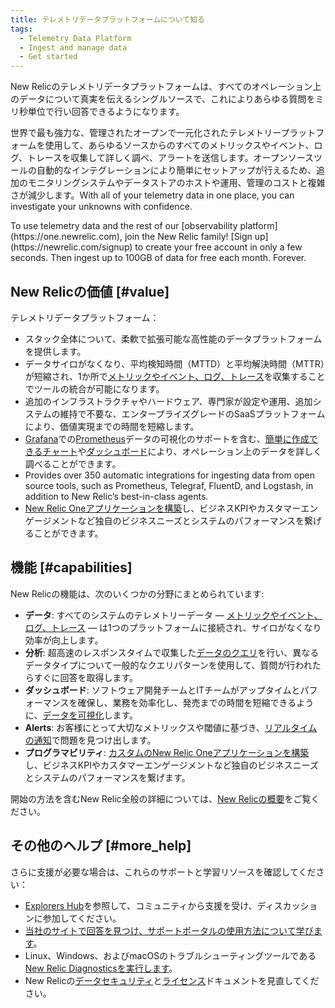 ```yaml
---
title: テレメトリデータプラットフォームについて知る
tags:
  - Telemetry Data Platform
  - Ingest and manage data
  - Get started
---
```


New Relicのテレメトリデータプラットフォームは、すべてのオペレーション上のデータについて真実を伝えるシングルソースで、これによりあらゆる質問をミリ秒単位で行い回答できるようになります。

世界で最も強力な、管理されたオープンで一元化されたテレメトリープラットフォームを使用して、あらゆるソースからのすべてのメトリックスやイベント、ログ、トレースを収集して詳しく調べ、アラートを送信します。オープンソースツールの自動的なインテグレーションにより簡単にセットアップが行えるため、追加のモニタリングシステムやデータストアのホストや運用、管理のコストと複雑さが減少します。With all of your telemetry data in one place, you can investigate your unknowns with confidence.

<Callout variant="tip">
  To use telemetry data and the rest of our [observability platform](https://one.newrelic.com), join the New Relic family! [Sign up](https://newrelic.com/signup) to create your free account in only a few seconds. Then ingest up to 100GB of data for free each month. Forever.
</Callout>

## New Relicの価値 [#value]

テレメトリデータプラットフォーム：

* スタック全体について、柔軟で拡張可能な高性能のデータプラットフォームを提供します。
* データサイロがなくなり、平均検知時間（MTTD）と平均解決時間（MTTR）が短縮され、1か所で[メトリックやイベント、ログ、トレース](/docs/using-new-relic/data/understand-data/new-relic-data-types)を収集することでツールの統合が可能になります。
* 追加のインフラストラクチャやハードウェア、専門家が設定や運用、追加システムの維持で不要な、エンタープライズグレードのSaaSプラットフォームにより、価値実現までの時間を短縮します。
* [Grafana](/docs/integrations/grafana-integrations/get-started/grafana-support-prometheus-promql)での[Prometheus](/docs/integrations/prometheus-integrations/install-configure/set-your-prometheus-remote-write-integration)データの可視化のサポートを含む、[簡単に作成できるチャート](/docs/query-your-data/explore-query-data/query-builder/use-advanced-nrql-mode-specify-data)や[ダッシュボード](/docs/query-your-data/explore-query-data/dashboards/introduction-new-relic-one-dashboards)により、オペレーション上のデータを詳しく調べることができます。
* Provides over 350 automatic integrations for ingesting data from open source tools, such as Prometheus, Telegraf, FluentD, and Logstash, in addition to New Relic’s best-in-class agents.
* [New Relic Oneアプリケーションを構築](/docs/new-relic-one/use-new-relic-one/build-new-relic-one/new-relic-one-build-your-own-custom-new-relic-one-application)し、ビジネスKPIやカスタマーエンゲージメントなど独自のビジネスニーズとシステムのパフォーマンスを繋げることができます。

## 機能 [#capabilities]

New Relicの機能は、次のいくつかの分野にまとめられています:

* **データ**: すべてのシステムのテレメトリーデータ — [メトリックやイベント、ログ、トレース](/docs/using-new-relic/data/understand-data/new-relic-data-types) — は1つのプラットフォームに接続され、サイロがなくなり効率が向上します。
* **分析**: 超高速のレスポンスタイムで収集した[データのクエリ](/docs/using-new-relic/data/understand-data/query-new-relic-data)を行い、異なるデータタイプについて一般的なクエリパターンを使用して、質問が行われたらすぐに回答を取得します。
* **ダッシュボード**: ソフトウェア開発チームとITチームがアップタイムとパフォーマンスを確保し、業務を効率化し、発売までの時間を短縮できるように、[データを可視化](/docs/dashboards/new-relic-one-dashboards/get-started/introduction-new-relic-one-dashboards)します。
* **Alerts**: お客様にとって大切なメトリックスや閾値に基づき、[リアルタイムの通知](/docs/alerts/new-relic-alerts/getting-started/new-relic-alerts-concepts-workflow)で問題を見つけ出します。
* **プログラマビリティ**: [カスタムのNew Relic Oneアプリケーションを構築](/docs/new-relic-one/use-new-relic-one/build-new-relic-one/new-relic-one-build-your-own-custom-new-relic-one-application)し、ビジネスKPIやカスタマーエンゲージメントなど独自のビジネスニーズとシステムのパフォーマンスを繋げます。

開始の方法を含むNew Relic全般の詳細については、[New Relicの概要](/docs/using-new-relic/welcome-new-relic/get-started/introduction-new-relic)をご覧ください。

## その他のヘルプ [#more_help]

さらに支援が必要な場合は、これらのサポートと学習リソースを確認してください：

* [Explorers Hub](https://discuss.newrelic.com/)を参照して、コミュニティから支援を受け、ディスカッションに参加してください。
* [当社のサイトで回答を見つけ、サポートポータルの使用方法について学びます](/docs/using-new-relic/welcome-new-relic/get-started/find-help-use-support-portal)。
* Linux、Windows、およびmacOSのトラブルシューティングツールである[New Relic Diagnosticsを実行します](/docs/using-new-relic/cross-product-functions/troubleshooting/new-relic-diagnostics)。
* New Relicの[データセキュリティ](/docs/security)と[ライセンス](/docs/licenses)ドキュメントを見直してください。
